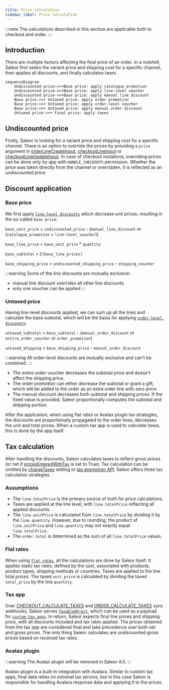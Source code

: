 ```yaml
---
title: Price Calculation
sidebar_label: Price Calculation
---
```


:::note
The calculations described in this section are applicable both to checkout and order. 
:::

## Introduction

There are multiple factors affecting the final price of an order.
In a nutshell, Saleor first seeks the variant price and shipping cost for a specific channel,
then applies all discounts, and finally calculates taxes.

```mermaid
sequenceDiagram
    Undiscounted price->>+Base price: apply catalogue promotion
    Undiscounted price->>+Base price: apply line-level voucher
    Undiscounted price->>+Base price: apply manual line discount
    Base price->>+ Untaxed price: apply order promotion
    Base price->>+ Untaxed price: apply order-level voucher
    Base price->>+ Untaxed price: apply manual order discount
    Untaxed price->>+ Final price: apply taxes
```

## Undiscounted price

​​Firstly, Saleor is looking for a variant price and shipping cost for a specific channel.
There is an option to override the prices by providing a `price` argument in
[orderLineCreateInput](api-reference/orders/inputs/order-line-create-input.mdx),
[checkoutLineInput](api-reference/checkout/inputs/checkout-line-input.mdx)
or [checkoutLineUpdateInput](api-reference/checkout/inputs/checkout-line-update-input.mdx).
In case of checkout mutations, overriding prices can be done only by app with `HANDLE_CHECKOUTS` permission.
Whether the price was taken directly from the channel or overridden, it is reflected as an undiscounted price.

## Discount application

### Base price

We first apply [`line-level discounts`](developer/discounts/overview.mdx#level) which decrease unit prices, resulting in the so-called `base price`:

`base_unit_price` = `undiscounted_price` - (`manual_line_discount` or (`catalogue_promotion` + `line-level_voucher`))

`base_line_price` = `base_unit_price` * `quantity`

`base_subtotal` = `Σ(base_line_prices)`

`base_shipping_price` = `undiscounted_shipping_price` - `shipping_voucher`

:::warning
Some of the line discounts are mutually exclusive:
* manual line discount overrides all other line discounts
* only one voucher can be applied
:::

### Untaxed price

Having line-level discounts applied, we can sum up all the lines and calculate the base subtotal, which will be the basis for applying [`order-level discounts`](developer/discounts/overview.mdx#level):

`untaxed_subtotal` = `base_subtotal` - (`manual_order_discount` or `entire_order_voucher` or `order_promotion`)

`untaxed_shipping` = `base_shipping_price` - `manual_order_discount`

:::warning
All order-level discounts are mutually exclusive and can't be combined.
:::


* The entire order voucher decreases the subtotal price and doesn't affect the shipping price.
* The order promotion can either decrease the subtotal or grant a gift, which will be added to the order as an extra order line with zero price.
* The manual discount decreases both subtotal and shipping prices. If the fixed value is provided, Saleor proportionally computes the subtotal and shipping portion.

After the application, when using flat rates or Avatax plugin tax strategies, the discounts are proportionally propagated to the order lines, decreases the unit and total prices.
When a custom tax app is used to calculate taxes, this is done by the app itself.

## Tax calculation

After handling the discounts, Saleor calculates taxes to reflect gross prices (or net if [pricesEnteredWithTax](developer/taxes.mdx#tax-configuration) is set to True).
Tax calculation can be omitted by [chargeTaxes](developer/taxes.mdx#tax-configuration) setting or [tax exemption API](developer/taxes.mdx#tax-exemption).
Saleor offers three tax calculation strategies.

### Assumptions

* The `line.totalPrice` is the primary source of truth for price calculations.  
* Taxes are applied at the line level, with `line.totalPrice` reflecting all applied discounts.  
* The `line.unitPrice` is calculated from `line.totalPrice` by dividing it by the `line.quantity`. However, due to rounding, the product of `line.unitPrice` and `line.quantity` may not exactly equal `line.totalPrice`.  
* The `order.total` is determined as the sum of all `line.totalPrice` values.

### Flat rates

When using [`flat rates`](developer/taxes.mdx#flat-rates), all the calculations are done by Saleor itself.
It applies static tax rates, defined by the user, associated with products, product types, shipping methods or countries.
Taxes are applied to the line total prices. The taxed `unit_price` is calculated by dividing the taxed `total_price` by the line `quantity`.

### Tax app

Over [CHECKOUT_CALCULATE_TAXES](developer/extending/webhooks/synchronous-events/tax.mdx#checkout-taxes) 
and [ORDER_CALCULATE_TAXES](developer/extending/webhooks/synchronous-events/tax.mdx#order-taxes) sync webhooks,
Saleor serves [`TaxableObject`](api-reference/taxes/objects/taxable-object.mdx), which can be used as a payload for [`custom tax apps`](developer/extending/webhooks/synchronous-events/tax.mdx).
In return, Saleor expects final line prices and shipping price, with all discounts included and tax rates applied.
The prices obtained from the tax app are considered final and take precedence over both net and gross prices.
The only thing Saleor calculates are undiscounted gross prices based on received tax rates.

### Avatax plugin

:::warning
The Avatax plugin will be removed in Saleor 4.0.
:::

Avatax plugin is a built-in integration with Avalara. Similar to custom tax apps, final data relies on extrenal tax service,
but in this case Saleor is responsible for handling Avalara response data and applying it to the prices.

